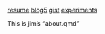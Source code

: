 [resume](https://jimrothstein.github.com/resume.html)
[blog5](/blog5)
[gist](https://gist.github.com/jimrothstein/d8de0e42f8547e3a08ee7d1f1e86fb1f)
[experiments](/quarto-experiments)


This is jim's "about.qmd"
